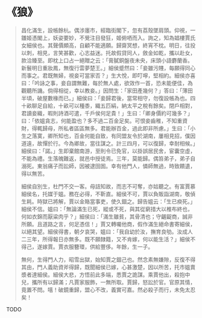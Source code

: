# 《狼》

> 昌化滿生，設帳餘杭。偶涉廛市，經臨街閣下，忽有荔殼墜肩頭。仰視，一雛姬憑閣上，妖姿要妙，不覺注目發狂，姬俯哂而入。詢之，知為娼樓賈氏女細侯也。其聲價頗高，自顧不能適願。歸齋冥想，終宵不枕。明日，往投以刺，相見，言笑甚歡，心志益迷。托故假貸同人，斂金如乾，攜以赴女，款洽臻至。即枕上口占一絕贈之云：「膏膩銅盤夜未央，床頭小語麝蘭香。新鬟明日重妝鳳，無復行雲夢楚王。」細侯蹙然曰：「妾雖污賤，每願得同心而事之。君既無婦，視妾可當家否？」生大悅，即叮嚀，堅相約。細侯亦喜曰：「吟詠之事，妾自謂無難，每於無人處，欲效作一首，恐未能便佳，為觀聽所譏。倘得相從，幸以教妾。」因問生：「家田產幾何？」答曰：「薄田半頃，破屋數椽而已。」細侯曰：「妾歸君後，當常相守，勿復設帳為也。四十畝聊足自給，十畝可以種黍，織五匹絹，納太平之稅有餘矣。閉戶相對，君讀妾織，暇則詩酒可遣，千戶侯何足貴！」生曰：「卿身價約可幾多？」曰：「依媼貪志，何能盈也？多不過二百金足矣。可恨妾齒稚，不知重資財，得輒歸母，所私者區區無多。君能辦百金，過此即非所慮。」生曰：「小生之落寞，卿所知也，百金何能自致，有同盟友令於湖南，屢相見招，僕因道遠，故憚於行。今為卿故，當往謀之。計三四月，可以復歸，幸耐相候。」細侯曰：「諾。」生即棄館南游，至則令已免官，以掛誤居民舍，宦囊空虛，不能為禮。生落魄難返，就邑中授徒焉。三年，莫能歸。偶笞弟子，弟子自溺死。東翁痛子而訟師，因被逮囹圄。幸有他門人，憐師無過，時致饋遺，得以無苦。
>
> 細侯自別生，杜門不交一客。母詰知故，而志不可奪，亦姑聽之。有富賈慕細侯名，托媒于媼。務在必得，不靳直。細侯不可，賈以負販詣湖南，敬偵生耗。時獄已將解，賈以金賂當事吏，使久錮之。歸告媼云：「生已瘐死。」細侯不信。媼曰：「無論滿生已死，縱或不死，與其從窮措大以椎布終也，何如衣錦而厭粱肉乎？」細侯曰：「滿生雖貧，其骨清也；守齷齪商，誠非所願。且道路之言，何足憑信！」賈又轉囑他商，假作滿生絕命書寄細侯，以絕其望。細侯得書，朝夕哀哭，媼曰：「我自幼於汝，撫育良劬。汝成人二三年，所得報日亦無多。既不願隸籍，又不肯嫁，何以能生活？」細侯不得己，遂嫁賈。賈衣服簪環，供給豐侈。年餘，生一子。
>
> 無何，生得門人力，昭雪出獄，始知賈之錮己也。然念素無嫌隙，反復不得其由，門人義助資斧得歸，既聞細侯已嫁，心甚激楚，因以所苦，托市媼賣漿者達細侯。細侯大悲，方悟前此多端，悉賈之詭謀。乘賈他出，殺抱中兒，攜所有以歸滿；凡賈家服飾，一無所取。賈歸，怒訟於官。官原其情，竟置不問。嘻！破鏡重歸，盟心不改，義實可嘉。然必殺子而行，未免太忍矣！

TODO
